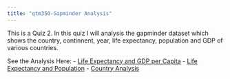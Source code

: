 ```yaml
---
title: "qtm350-Gapminder Analysis"
---
```


This is a Quiz 2. In this quiz I will analysis the gapminder dataset which shows the country, continnent, year, life expectancy, population and GDP of various countries. 

See the Analysis Here: 
- [Life Expectancy and GDP per Capita](life-gdp.qmd)
- [Life Expectancy and Population](life-population.qmd)
- [Country Analysis](country.qmd)

